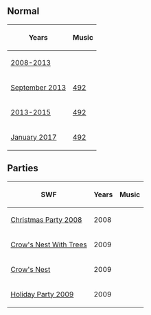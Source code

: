{{NeedSWFs}}
{{CPW|Crow's Nest|Cesto da Gávea}}

== Normal ==
<center>
{|class="wikitable" border="1"
!Years!!Music
|-
|[[Media:RoomsShipNest.swf|2008-2013]]||{{N/a}}
|-
|[[Media:RoomsShipNest-Sept2013.swf|September 2013]]||[[Media:Music492.swf|492]]
|-
|[[Media:RoomsShipnest-May2015.swf|2013-2015]]||[[Media:Music492.swf|492]]
|-
|[[Media:RoomsShipnest-January2017.swf|January 2017]]||[[Media:Music492.swf|492]]
|}
</center>

== Parties ==
<center>
{|class="wikitable" border="1"
!SWF!!Years!!Music
|-
|[http://archives.clubpenguinwiki.info/swf.cpcheats.info/rooms/2009/christmas_december_2009/coins_for_change/shipnest.swf Christmas Party 2008]||2008||{{N/a}}
|-
|[http://archives.clubpenguinwiki.info/swf.cpcheats.info/rooms/2009/rockhopper_may_2009/shipnest.swf Crow's Nest With Trees]||2009||{{N/a}}
|-
|[http://archives.clubpenguinwiki.info/swf.cpcheats.info/rooms/2009/the_fair_september_2009/shipnest.swf Crow's Nest]||2009||{{N/a}}
|-
|[http://archives.clubpenguinwiki.info/swf.cpcheats.info/rooms/2009/christmas_december_2009/main_party/rooms/shipnest.swf Holiday Party 2009]||2009||{{N/a}}
|}
</center>

{{Places}}
